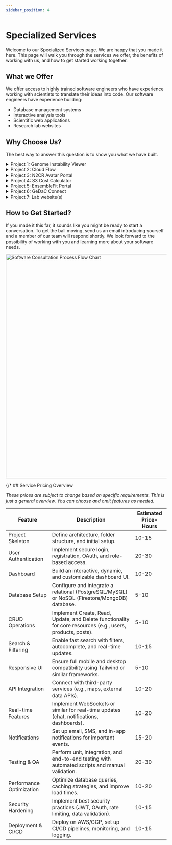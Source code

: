 ```yaml
---
sidebar_position: 4
---
```


# Specialized Services

Welcome to our Specialized Services page. We are happy that you made it here. This page will walk you through the services we offer, the benefits of working with us, and how to get started working together.

## What we Offer

We offer access to highly trained software engineers who have experience working with scientists to translate their ideas into code. Our software engineers have experience building:

- Database management systems
- Interactive analysis tools
- Scientific web applications
- Research lab websites

## Why Choose Us?

The best way to answer this question is to show you what we have built.

<details>

<summary>Project 1: Genome Instability Viewer</summary>

[**Genome Instability Viewer**](https://gi-viewer.pittlabgenomics.com/home) is an interactive web application that integrates genomic instability scores and copy number signatures with molecular and clinical features from patient data.

</details>

<details>

<summary>Project 2: Cloud Flow</summary>

[**CloudFlow**](https://www.cloudflow.gedac.org/) is a web application that allows NUS faculty, staff and students to run best-practice bioinformatic pipelines in the cloud. For more information about this application, please visit our [online documentation](https://docs.cloudflow.gedac.org/)

</details>

<details>

<summary>Project 3: N2CR Avatar Portal</summary>

[**N2CR Avatar Portal**](https://n2cr.gedac.org/login) is a web application that allows users to add, update, and query model records from the N2CR patient-derived-model database. For more information about this application, please visit our [online documentation](https://n2cr.gedac.org/guide).

</details>


<details>

<summary>Project 4: S3 Cost Calculator</summary>

[**S3 Calculator**](https://www.s3.gedac.org/) is a web application written in Python that helps researchers estimate the cost of storing and retrieving genomic data from different Amazon S3 storage classes. 

</details>
<details>
<summary>Project 5: EnsembleFit Portal</summary>

[**EnsembleFit**](https://www.ensemblefit.pittlabgenomics.com/) Implemented the MutSig web-app as part of the EnsembleFit project, enabling users to process, analyze, and download mutation signature insights.

</details>

<details>
<summary>Project 6: GeDaC Connect</summary>

[**GeDaC Connect**](https://www.connect.gedac.org/) The goal is to build a robust infrastructure integrated with Novogene's CSS system to streamline the logistics from sample sequencing to bioinformatics analysis.

</details>

<details>

<summary>Project 7: Lab website(s)</summary>

We develop professional websites for academic labs that effectively showcase their research, team members, and publications. Our lab websites are responsive, easy to maintain, and designed to attract potential collaborators and students.

[**GeDaC Website**](https://gedac.org/)

[**Jason PITT Lab Website**](https://www.pittlabgenomics.com/)

</details>

## How to Get Started?

If you made it this far, it sounds like you might be ready to start a conversation. To get the ball moving, send us an email introducing yourself and a member of our team will respond shortly. We look forward to the possibility of working with you and learning more about your software needs.

<img 
    src={flowChartImage}
    alt="Software Consultation Process Flow Chart" 
    width="700" 
    height="auto" 
/>

{/* ## Service Pricing Overview

*These prices are subject to change based on specific requirements. This is just a general overview. You can choose and omit features as needed.*

| Feature             | Description                                                                 | Estimated Price-Hours |
|---------------------|---------------------------------------------------------------------------|----------------|
| Project Skeleton   | Define architecture, folder structure, and initial setup.                | 10-15          |
| User Authentication | Implement secure login, registration, OAuth, and role-based access.     | 20-30          |
| Dashboard          | Build an interactive, dynamic, and customizable dashboard UI.            | 10-20          |
| Database Setup     | Configure and integrate a relational (PostgreSQL/MySQL) or NoSQL (Firestore/MongoDB) database. | 5-10 |
| CRUD Operations    | Implement Create, Read, Update, and Delete functionality for core resources (e.g., users, products, posts). | 5-10 |
| Search & Filtering | Enable fast search with filters, autocomplete, and real-time updates.    | 10-15          |
| Responsive UI      | Ensure full mobile and desktop compatibility using Tailwind or similar frameworks. | 5-10 |
| API Integration    | Connect with third-party services (e.g., maps, external data APIs). | 10-20 |
| Real-time Features | Implement WebSockets or similar for real-time updates (chat, notifications, dashboards). | 10-20 |
| Notifications      | Set up email, SMS, and in-app notifications for important events.        | 15-20          |
| Testing & QA       | Perform unit, integration, and end-to-end testing with automated scripts and manual validation. | 20-30 |
| Performance Optimization | Optimize database queries, caching strategies, and improve load times. | 10-20 |
| Security Hardening | Implement best security practices (JWT, OAuth, rate limiting, data validation). | 10-15 |
| Deployment & CI/CD | Deploy on AWS/GCP, set up CI/CD pipelines, monitoring, and logging.     | 10-15  | */}